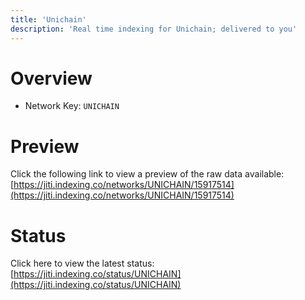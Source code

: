 ```yaml
---
title: 'Unichain'
description: 'Real time indexing for Unichain; delivered to you'
---
```


# Overview
- Network Key: `UNICHAIN`

# Preview
Click the following link to view a preview of the raw data available: [https://jiti.indexing.co/networks/UNICHAIN/15917514](https://jiti.indexing.co/networks/UNICHAIN/15917514)

# Status
Click here to view the latest status: [https://jiti.indexing.co/status/UNICHAIN](https://jiti.indexing.co/status/UNICHAIN)

